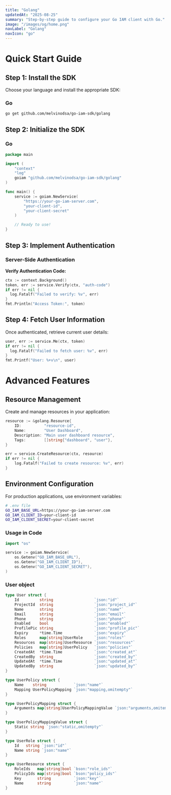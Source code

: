 ```yaml
---
title: "Golang"
updatedAt: "2025-08-25"
summary: "Step-by-step guide to configure your Go IAM client with Go."
image: "/images/og/home.png"
navLabel: "Golang"
navIcon: "go"
---
```


# Quick Start Guide

## Step 1: Install the SDK

Choose your language and install the appropriate SDK:

### Go

```bash
go get github.com/melvinodsa/go-iam-sdk/golang
```

## Step 2: Initialize the SDK

### Go

```go
package main

import (
    "context"
    "log"
    goiam "github.com/melvinodsa/go-iam-sdk/golang"
)

func main() {
    service := goiam.NewService(
        "https://your-go-iam-server.com",
        "your-client-id",
        "your-client-secret"
    )

    // Ready to use!
}
```

## Step 3: Implement Authentication

### Server-Side Authentication

**Verify Authentication Code:**

  ```go
  ctx := context.Background()
  token, err := service.Verify(ctx, "auth-code") 
  if err != nil {
    log.Fatalf("Failed to verify: %v", err)
  }
  fmt.Println("Access Token:", token)
  ```


## Step 4: Fetch User Information

Once authenticated, retrieve current user details:


  ```go
  user, err := service.Me(ctx, token)
  if err != nil {
    log.Fatalf("Failed to fetch user: %v", err)
  }
  fmt.Printf("User: %+v\n", user)
  ```

# Advanced Features

## Resource Management

Create and manage resources in your application:

```go
resource := &golang.Resource{
    ID:          "resource-id",
    Name:        "User Dashboard",
    Description: "Main user dashboard resource",
    Tags:        []string{"dashboard", "user"},
}

err = service.CreateResource(ctx, resource)
if err != nil {
    log.Fatalf("Failed to create resource: %v", err)
}
```

## Environment Configuration

For production applications, use environment variables:

```bash
# .env file
GO_IAM_BASE_URL=https://your-go-iam-server.com
GO_IAM_CLIENT_ID=your-client-id
GO_IAM_CLIENT_SECRET=your-client-secret
```

### Usage in Code


```go
import "os"

service := goiam.NewService(
    os.Getenv("GO_IAM_BASE_URL"),
    os.Getenv("GO_IAM_CLIENT_ID"),
    os.Getenv("GO_IAM_CLIENT_SECRET"),
)
```


### User object

```go
type User struct {
	Id         string                  `json:"id"`
	ProjectId  string                  `json:"project_id"`
	Name       string                  `json:"name"`
	Email      string                  `json:"email"`
	Phone      string                  `json:"phone"`
	Enabled    bool                    `json:"enabled"`
	ProfilePic string                  `json:"profile_pic"`
	Expiry     *time.Time              `json:"expiry"`
	Roles      map[string]UserRole     `json:"roles"`
	Resources  map[string]UserResource `json:"resources"`
	Policies   map[string]UserPolicy   `json:"policies"`
	CreatedAt  *time.Time              `json:"created_at"`
	CreatedBy  string                  `json:"created_by"`
	UpdatedAt  *time.Time              `json:"updated_at"`
	UpdatedBy  string                  `json:"updated_by"`
}

type UserPolicy struct {
	Name    string            `json:"name"`
	Mapping UserPolicyMapping `json:"mapping,omitempty"`
}

type UserPolicyMapping struct {
	Arguments map[string]UserPolicyMappingValue `json:"arguments,omitempty"`
}

type UserPolicyMappingValue struct {
	Static string `json:"static,omitempty"`
}

type UserRole struct {
	Id   string `json:"id"`
	Name string `json:"name"`
}

type UserResource struct {
	RoleIds   map[string]bool `bson:"role_ids"`
	PolicyIds map[string]bool `bson:"policy_ids"`
	Key       string          `json:"key"`
	Name      string          `json:"name"`
}
```